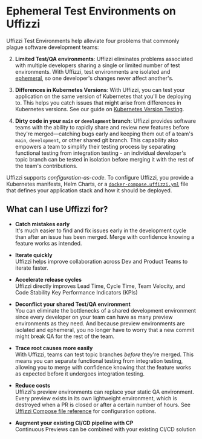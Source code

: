 # Ephemeral Test Environments on Uffizzi

Uffizzi Test Environments help alleviate four problems that commonly plague software development teams:  


2. **Limited Test/QA environments**: Uffizzi eliminates problems associated with multiple developers sharing a single or limited number of test environments. With Uffizzi, test environments are isolated and [ephemeral](/core-concepts/ephemeral-environments), so one developer's changes never affect another's.  

3. **Differences in Kubernetes Versions**: With Uffizzi, you can test your application on the same version of Kubernetes that you'll be deploying to. This helps you catch issues that might arise from differences in Kubernetes versions. See our guide on [Kubernetes Version Testing](https://github.com/UffizziCloud/quickstart-k8s-version-testing).  

4. **Dirty code in your `main` or `development` branch**: Uffizzi provides software teams with the ability to rapidly share and review new features before they're merged—catching bugs early and keeping them out of a team's `main`, `development`, or other shared git branch. This capability also empowers a team to simplify their testing process by separating functional testing from integration testing - an individual developer's topic branch can be tested in isolation before merging it with the rest of the team's contributions.

Uffizzi supports *configuration-as-code*. To configure Uffizzi, you provide a Kubernetes manifests, Helm Charts, or a [`docker-compose.uffizzi.yml`](/compose) file that defines your application stack and how it should be deployed.

## What can I use Uffizzi for?  

- **Catch mistakes early**  
It's much easier to find and fix issues early in the development cycle than after an issue has been merged. Merge with confidence knowing a feature works as intended.  

- **Iterate quickly**  
Uffizzi helps improve collaboration across Dev and Product Teams to iterate faster.  

- **Accelerate release cycles**  
Uffizzi directly improves Lead Time, Cycle Time, Team Velocity, and Code Stability Key Performance Indicators (KPIs) 

- **Deconflict your shared Test/QA environment**  
You can eliminate the bottlenecks of a shared development environment since every developer on your team can have as many preview environments as they need. And because preview environments are isolated and ephemeral, you no longer have to worry that a new commit might break QA for the rest of the team. 

- **Trace root causes more easily**  
With Uffizzi, teams can test topic branches *before* they're merged. This means you can separate functional testing from integration testing, allowing you to merge with confidence knowing that the feature works as expected before it undergoes integration testing.  

- **Reduce costs**  
Uffizzi's preview environments can replace your static QA environment. Every preview exists in its own lightweight environment, which is destroyed when a PR is closed or after a certain number of hours. See [Uffizzi Compose file reference](../references/compose-spec.md) for configuration options.

- **Augment your existing CI/CD pipeline with CP**  
Continuous Previews can be combined with your existing CI/CD solution 
